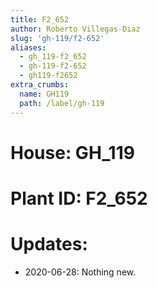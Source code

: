 ```yaml
---
title: F2_652
author: Roberto Villegas-Diaz
slug: 'gh-119/f2-652'
aliases:
  - gh_119-f2_652
  - gh-119-f2-652
  - gh119-f2652
extra_crumbs:
  name: GH119
  path: /label/gh-119
---
```


# **House**: GH_119
# **Plant ID**: F2_652
# **Updates**: 
 - 2020-06-28: Nothing new.
